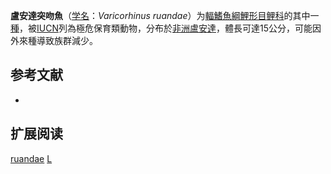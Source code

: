 {{Speciesbox
| name = 盧安達突吻魚
| status = CR
| status_system = IUCN3.1
| image = 
| genus = Varicorhinus
| species = ruandae
| authority = [[Pappenheim|Pappenheim]], 1914
| synonyms = *''Barbus ruandae''<br /><small>Pappenheim & Boulenger, 1914</small>
}}

'''盧安達突吻魚'''（[[学名|学名]]：''Varicorhinus ruandae''）为[[輻鰭魚綱|輻鰭魚綱]][[鯉形目|鯉形目]][[鲤科|鲤科]]的其中一[[種|種]]，被[[IUCN|IUCN]]列為極危保育類動物，分布於[[非洲|非洲]][[盧安達|盧安達]]，體長可達15公分，可能因外來種導致族群減少。

==参考文献==
*{{FishBase_species|genus=Varicorhinus|species=ruandae|year=2011|month=12}}

== 扩展阅读 ==
{{refbegin}}
{{wikispecies-inline|Varicorhinus pungweensis|盧安達突吻魚}}
{{refend}}
{{Taxonbar|from=Q2235764}}

[[Category:突吻魚屬|ruandae]]
[[Category:1914年描述的魚類|L]]


{{Cypriniformes-stub}}